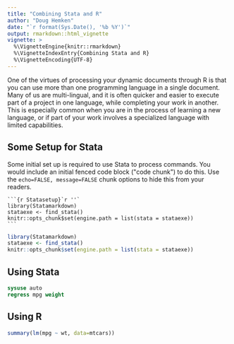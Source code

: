 ```yaml
---
title: "Combining Stata and R"
author: "Doug Hemken"
date: "`r format(Sys.Date(), '%b %Y')`"
output: rmarkdown::html_vignette
vignette: >
  %\VignetteEngine{knitr::rmarkdown}
  %\VignetteIndexEntry{Combining Stata and R}
  %\VignetteEncoding{UTF-8}
---
```


One of the virtues of processing your dynamic documents through R
is that you can use more than one programming language in a single
document.  Many of us are multi-lingual, and it is often quicker 
and easier to execute part of a project in one language, while 
completing your work in another.  This is especially common when
you are in the process of learning a new language, or if part of
your work involves a specialized language with limited capabilities.

## Some Setup for Stata
Some initial set up is required to use Stata to process commands. 
You would include an initial fenced code block (\"code chunk\")
to do this.  Use the `echo=FALSE, message=FALSE`
chunk options to hide this from your readers.

````
```{r Statasetup}`r ''`
library(Statamarkdown)
stataexe <- find_stata()
knitr::opts_chunk$set(engine.path = list(stata = stataexe))
```
````

```r
library(Statamarkdown)
stataexe <- find_stata()
knitr::opts_chunk$set(engine.path = list(stata = stataexe))
```

## Using Stata 
```stata
sysuse auto
regress mpg weight
```

## Using R

```r
summary(lm(mpg ~ wt, data=mtcars))
```

